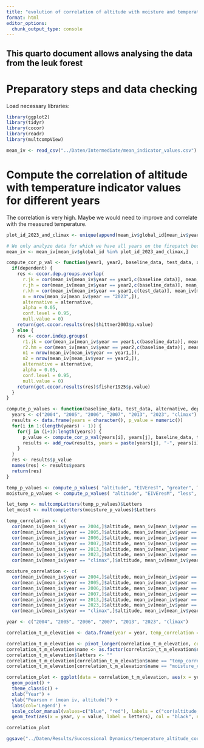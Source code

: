 ```yaml
---
title: "evolution of correlation of altitude with moisture and temperature over time"
format: html
editor_options: 
  chunk_output_type: console
---
```


## This quarto document allows analysing the data from the leuk forest

# Preparatory steps and data checking

Load necessary libraries:
```r
library(ggplot2)
library(tidyr)
library(cocor)
library(readr)
library(multcompView)
```


```r
mean_iv <- read_csv("../Daten/Intermediate/mean_indicator_values.csv")
```

# Compute the correlation of altitude with temperature indicator values for different years

The correlation is very high. Maybe we would need to improve and correlate with the measured temperature.

```r
plot_id_2023_and_climax <- unique(append(mean_iv$global_id[mean_iv$year == 2023], mean_iv$global_id[mean_iv$year == "climax"]))

# We only analyze data for which we have all years on the firepatch because there are better statistical tests if all the plots are common
mean_iv <- mean_iv[mean_iv$global_id %in% plot_id_2023_and_climax,]

compute_cor_p_val <- function(year1, year2, baseline_data, test_data, alternative, dependent) {
  if(dependent) {
    res <- cocor.dep.groups.overlap(
      r.jk = cor(mean_iv[mean_iv$year == year1,c(baseline_data)], mean_iv[mean_iv$year == year1,c(test_data)])[1,1], 
      r.jh = cor(mean_iv[mean_iv$year == year2,c(baseline_data)], mean_iv[mean_iv$year == year2,c(test_data)])[1,1],
      r.kh = cor(mean_iv[mean_iv$year == year1,c(test_data)], mean_iv[mean_iv$year == year2,c(test_data)])[1,1],
      n = nrow(mean_iv[mean_iv$year == "2023",]), 
      alternative = alternative, 
      alpha = 0.05, 
      conf.level = 0.95, 
      null.value = 0)
    return(get.cocor.results(res)$hittner2003$p.value)
  } else {
    res <- cocor.indep.groups(
      r1.jk = cor(mean_iv[mean_iv$year == year1,c(baseline_data)], mean_iv[mean_iv$year == year1,c(test_data)])[1,1], 
      r2.hm = cor(mean_iv[mean_iv$year == year2,c(baseline_data)], mean_iv[mean_iv$year == year2,c(test_data)])[1,1],
      n1 = nrow(mean_iv[mean_iv$year == year1,]), 
      n2 = nrow(mean_iv[mean_iv$year == year2,]), 
      alternative = alternative, 
      alpha = 0.05, 
      conf.level = 0.95, 
      null.value = 0)
    return(get.cocor.results(res)$fisher1925$p.value)
  }
}

compute_p_values <- function(baseline_data, test_data, alternative, dependent) {
  years <- c("2004", "2005", "2006", "2007", "2013", "2023", "climax")
  results <- data.frame(years = character(), p_value = numeric())
  for(i in 1:(length(years) - 1)) {
    for(j in (i+1):length(years)) {
      p_value <- compute_cor_p_val(years[i], years[j], baseline_data, test_data, alternative, years[j] != "climax" & dependent)
      results <- add_row(results, years = paste(years[j], "-", years[i], sep = ""), p_value = p_value)
    }
  }
  res <- results$p_value
  names(res) <- results$years
  return(res)
}

temp_p_values <- compute_p_values( "altitude", "EIVEresT", "greater", T)
moisture_p_values <- compute_p_values( "altitude", "EIVEresM", "less", T)

let_temp <- multcompLetters(temp_p_values)$Letters
let_moist <- multcompLetters(moisture_p_values)$Letters

temp_correlation <- c(
  cor(mean_iv[mean_iv$year == 2004,]$altitude, mean_iv[mean_iv$year == 2004,]$EIVEresT),
  cor(mean_iv[mean_iv$year == 2005,]$altitude, mean_iv[mean_iv$year == 2005,]$EIVEresT),
  cor(mean_iv[mean_iv$year == 2006,]$altitude, mean_iv[mean_iv$year == 2006,]$EIVEresT),
  cor(mean_iv[mean_iv$year == 2007,]$altitude, mean_iv[mean_iv$year == 2007,]$EIVEresT),
  cor(mean_iv[mean_iv$year == 2013,]$altitude, mean_iv[mean_iv$year == 2013,]$EIVEresT),
  cor(mean_iv[mean_iv$year == 2023,]$altitude, mean_iv[mean_iv$year == 2023,]$EIVEresT),
  cor(mean_iv[mean_iv$year == "climax",]$altitude, mean_iv[mean_iv$year == "climax",]$EIVEresT))

moisture_correlation <- c(
  cor(mean_iv[mean_iv$year == 2004,]$altitude, mean_iv[mean_iv$year == 2004,]$EIVEresM),
  cor(mean_iv[mean_iv$year == 2005,]$altitude, mean_iv[mean_iv$year == 2005,]$EIVEresM),
  cor(mean_iv[mean_iv$year == 2006,]$altitude, mean_iv[mean_iv$year == 2006,]$EIVEresM),
  cor(mean_iv[mean_iv$year == 2007,]$altitude, mean_iv[mean_iv$year == 2007,]$EIVEresM),
  cor(mean_iv[mean_iv$year == 2013,]$altitude, mean_iv[mean_iv$year == 2013,]$EIVEresM),
  cor(mean_iv[mean_iv$year == 2023,]$altitude, mean_iv[mean_iv$year == 2023,]$EIVEresM),
  cor(mean_iv[mean_iv$year == "climax",]$altitude, mean_iv[mean_iv$year == "climax",]$EIVEresM))

year <- c("2004", "2005", "2006", "2007", "2013", "2023", "climax")

correlation_t_m_elevation <- data.frame(year = year, temp_correlation = -temp_correlation, moisture_correlation = moisture_correlation)

correlation_t_m_elevation <- pivot_longer(correlation_t_m_elevation, cols = c(2,3))
correlation_t_m_elevation$name <- as.factor(correlation_t_m_elevation$name)
correlation_t_m_elevation$letters <- ""
correlation_t_m_elevation[correlation_t_m_elevation$name == "temp_correlation",]$letters <- let_temp[order(names(let_temp))]
correlation_t_m_elevation[correlation_t_m_elevation$name == "moisture_correlation",]$letters <- let_moist[order(names(let_moist))]

correlation_plot <- ggplot(data = correlation_t_m_elevation, aes(x = year, y = value, group = name, col = name)) + 
  geom_point() + 
  theme_classic() +
  xlab("Year") + 
  ylab("Pearson r (mean iv, altitude)") +
  labs(col='Legend') +
  scale_color_manual(values=c("blue", "red"), labels = c("cor(altitude, M)", "-cor(altitude, T)")) +
  geom_text(aes(x = year, y = value, label = letters), col = "black", nudge_y = .015, size = 3)

correlation_plot

ggsave("../Daten/Results/Successional Dynamics/temperature_altitude_correlation.png")
```

